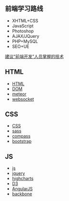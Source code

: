 ==前端学习路线==
* XHTML+CSS
* JavaScript
* Photoshop
* AJAX/JQuery
* PHP+MySQL
* SEO+UE
[[http://uicss.cn/front-end-developer-needed-technical/|建议“前端开发”人员掌握的技术]]

== HTML ==
* [[html|HTML]]
* [[dom|DOM]]
* [[meteor]]
* [[websocket]]

== CSS ==
* [[css|CSS]]
* [[sass]]
* [[compass]]
* [[bootstrap|bootstrap]]

== JS ==
* [[js/js|js]]
* [[js/jquery|jquery]]
* [[js/highcharts|highcharts]]
* [[js/d3|D3]]
* [[js/angularjs|AngularJS]]
* [[backbone]]

